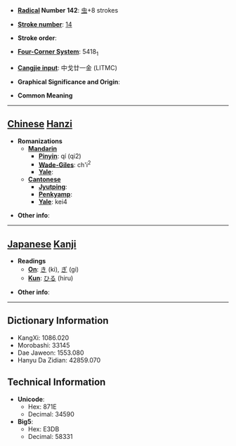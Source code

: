 * '''[[Wiktionary:Chinese radical index| Radical]] Number 142''': [[Wiktionary:Chinese radical index 虫|虫]]+8 strokes

* '''[[Wiktionary:Chinese total strokes index|Stroke number]]''': [[Wiktionary:Chinese total strokes index 14|14]]

* '''Stroke order''': 

* '''[[Wiktionary:Chinese four corner index|Four-Corner System]]''': 5418<sub>1</sub>

* '''[[Wiktionary:Chinese Cangjie index|Cangjie input]]''': 中戈廿一金 (LITMC)

* '''Graphical Significance and Origin''': 

* '''Common Meaning'''

----

== [[Chinese]] [[Hanzi]] ==

* '''Romanizations'''
** '''[[Mandarin]]'''
*** '''[[Pinyin]]''': qí (qi2)
*** '''[[Wade-Giles]]''': ch'i<sup>2</sup>
*** '''[[Yale]]''': 
** '''[[Cantonese]]'''
*** '''[[Jyutping]]''':
*** '''[[Penkyamp]]''': 
*** '''[[Yale]]''': kei4

* '''Other info''': 

----

== [[Japanese]] [[Kanji]] ==

* '''Readings'''
** '''[[On]]''': [[き]] (ki), [[ぎ]] (gi)
** '''[[Kun]]''': [[ひる]] (hiru)

* '''Other info''':  

----

== Dictionary Information ==

* KangXi: 1086.020
* Morobashi: 33145
* Dae Jaweon: 1553.080
* Hanyu Da Zidian: 42859.070

== Technical Information ==

* '''Unicode''':
** Hex: 871E
** Decimal: 34590
* '''Big5''':
** Hex: E3DB
** Decimal: 58331